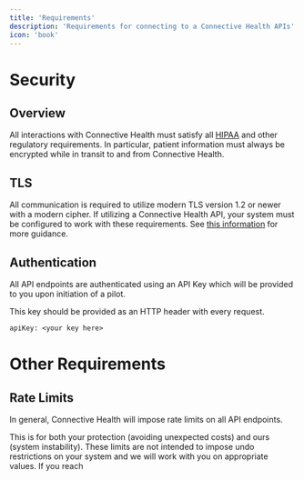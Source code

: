 ```yaml
---
title: 'Requirements'
description: 'Requirements for connecting to a Connective Health APIs'
icon: 'book'
---
```


# Security

## Overview

All interactions with Connective Health must satisfy all [HIPAA](https://www.hhs.gov/hipaa/for-professionals/security/guidance/cybersecurity/index.html) and other regulatory requirements. In particular, patient information
must always be encrypted while in transit to and from Connective Health.

## TLS

All communication is required to utilize modern TLS version 1.2 or newer with a modern cipher.
If utilizing a Connective Health API, your system must be configured to work with these requirements. See [this information](https://www.ssl.com/guide/tls-standards-compliance/#hipaa) for more guidance.

## Authentication

All API endpoints are authenticated using an API Key which will be provided to you upon initiation of a pilot. 

This key should be provided as an HTTP header with every request.

```
apiKey: <your key here>
```

# Other Requirements

## Rate Limits

In general, Connective Health will impose rate limits on all API endpoints.

This is for both your protection (avoiding unexpected costs) and ours (system instability).
These limits are not intended to impose undo restrictions on your system and we will work with you on appropriate values.
If you reach 